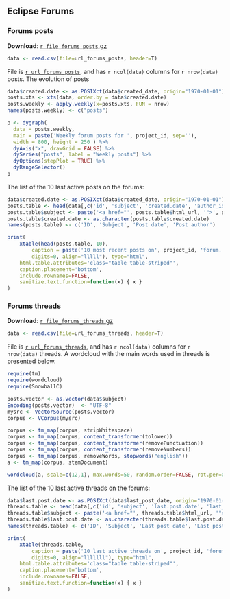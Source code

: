 
## <a name="forums"></a> Eclipse Forums

### <a name="forums_posts"></a> Forums posts

**Download**: [`r file_forums_posts`.gz](`r file_forums_posts`.gz)

```r
data <- read.csv(file=url_forums_posts, header=T)
```

File is [``r url_forums_posts``](`r file_forums_posts`), and has ``r ncol(data)`` columns for ``r nrow(data)`` posts. The evolution of posts

```r
data$created.date <- as.POSIXct(data$created_date, origin="1970-01-01")
posts.xts <- xts(data, order.by = data$created.date)
posts.weekly <- apply.weekly(x=posts.xts, FUN = nrow)
names(posts.weekly) <- c("posts")

p <- dygraph(
  data = posts.weekly,
  main = paste('Weekly forum posts for ', project_id, sep=''),
  width = 800, height = 250 ) %>%
  dyAxis("x", drawGrid = FALSE) %>%
  dySeries("posts", label = "Weekly posts") %>%
  dyOptions(stepPlot = TRUE) %>%
  dyRangeSelector()
p
```

The list of the 10 last active posts on the forums:

```r
data$created.date <- as.POSIXct(data$created_date, origin="1970-01-01")
posts.table <- head(data[,c('id', 'subject', 'created.date', 'author_id')], 10)
posts.table$subject <- paste('<a href="', posts.table$html_url, '">', posts.table$subject, '</a>', sep='')
posts.table$created.date <- as.character(posts.table$created.date)
names(posts.table) <- c('ID', 'Subject', 'Post date', 'Post author')

print(
    xtable(head(posts.table, 10),
        caption = paste('10 most recent posts on', project_id, 'forum.', sep=" "),
        digits=0, align="lllll"), type="html",
    html.table.attributes='class="table table-striped"',
    caption.placement='bottom',
    include.rownames=FALSE,
    sanitize.text.function=function(x) { x }
)
```

### <a name="forums_threads"></a> Forums threads

**Download**: [`r file_forums_threads`.gz](`r file_forums_threads`.gz)

```r
data <- read.csv(file=url_forums_threads, header=T)
```

File is [``r url_forums_threads``](`r file_forums_threads`), and has ``r ncol(data)`` columns for ``r nrow(data)`` threads. A wordcloud with the main words used in threads is presented below.

```r
require(tm)
require(wordcloud)
require(SnowballC)

posts.vector <- as.vector(data$subject)
Encoding(posts.vector)  <- "UTF-8"
mysrc <- VectorSource(posts.vector)
corpus <- VCorpus(mysrc)

corpus <- tm_map(corpus, stripWhitespace)
corpus <- tm_map(corpus, content_transformer(tolower))
corpus <- tm_map(corpus, content_transformer(removePunctuation))
corpus <- tm_map(corpus, content_transformer(removeNumbers))
corpus <- tm_map(corpus, removeWords, stopwords("english"))
a <- tm_map(corpus, stemDocument)

wordcloud(a, scale=c(12,1), max.words=50, random.order=FALSE, rot.per=0.15, use.r.layout=FALSE, colors=brewer.pal(8, "Dark2"))
```

The list of the 10 last active threads on the forums:

```r
data$last.post.date <- as.POSIXct(data$last_post_date, origin="1970-01-01")
threads.table <- head(data[,c('id', 'subject', 'last.post.date', 'last_post_id', 'replies', 'views')], 10)
threads.table$subject <- paste('<a href="', threads.table$html_url, '">', threads.table$subject, '</a>', sep='')
threads.table$last.post.date <- as.character(threads.table$last.post.date)
names(threads.table) <- c('ID', 'Subject', 'Last post date', 'Last post author', 'Replies', 'Views')

print(
    xtable(threads.table,
        caption = paste('10 last active threads on', project_id, 'forum.', sep=" "),
        digits=0, align="lllllll"), type="html",
    html.table.attributes='class="table table-striped"',
    caption.placement='bottom',
    include.rownames=FALSE,
    sanitize.text.function=function(x) { x }
)
```

